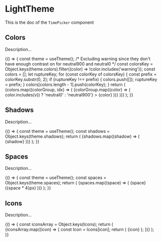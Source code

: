 <!--- TimePicker.stories.mdx --->


<Meta title="Design System/Subatomic/LightTheme" component={Box} />

# LightTheme

This is the doc of the `TimePicker` component

## Colors

Description...

<Canvas>
  <Story name="colors">
    {() => {
      const theme = useTheme();
      /* Excluding warning since they don't have enough contrast on for neutral900 and neutral0 */
      const colorsKey = Object.keys(theme.colors).filter((color) => !color.includes('warning'));
      const colors = [];
      let ruptureKey;
      for (const colorKey of colorsKey) {
        const prefix = colorKey.substr(0, 2);
        if (ruptureKey !== prefix) {
          colors.push([]);
          ruptureKey = prefix;
        }
        colors[colors.length - 1].push(colorKey);
      }
      return (
        <Box>
          <Grid>
            {colors.map((colorGroup, idx) => (
              <GridItem key={`color-group-${idx}`} padding={4}>
                <Stack size={2}>
                  {colorGroup.map((color) => (
                    <Box
                      key={color}
                      padding={3}
                      background={color}
                      color={['600', '700', '800', '900'].some((v) => color.includes(v)) ? 'neutral0' : 'neutral900'}
                    >
                      {color}
                    </Box>
                  ))}
                </Stack>
              </GridItem>
            ))}
          </Grid>
        </Box>
      );
    }}
  </Story>
</Canvas>

## Shadows

Description...

<Canvas>
  <Story name="shadows">
    {() => {
      const theme = useTheme();
      const shadows = Object.keys(theme.shadows);
      return (
        <Box padding={8} background="neutral100">
          <Grid gap={4}>
            {shadows.map((shadow) => (
              <GridItem padding={8} shadow={shadow} background="neutral0" col={3}>
                {shadow}
              </GridItem>
            ))}
          </Grid>
        </Box>
      );
    }}
  </Story>
</Canvas>

## Spaces

Description...

<Canvas>
  <Story name="spaces">
    {() => {
      const theme = useTheme();
      const spaces = Object.keys(theme.spaces);
      return (
        <Box padding={8} background="neutral100">
          <Stack>
            {spaces.map((space) => (
              <Row key={`space-${space}`}>
                <Box background="primary500" hasRadius style={{ width: `${space * 4}px`, height: '4px' }} />
                <Box paddingLeft={2}>
                  <Text>{space}</Text> <Text small>({space * 4}px)</Text>
                </Box>
              </Row>
            ))}
          </Stack>
        </Box>
      );
    }}
  </Story>
</Canvas>

## Icons

Description...

<Canvas>
  <Story name="icons">
    {() => {
      const iconsArray = Object.keys(Icons);
      return (
        <Box padding={8} background="neutral100">
          <Grid gap={2}>
            {iconsArray.map((icon) => {
              const Icon = Icons[icon];
              return (
                <GridItem padding={2} col={2} key={icon} background={'neutral0'}>
                  <Box>
                    <Icon aria-hidden={true} />
                  </Box>
                  <Box>
                    <Text highlighted>{icon}</Text>
                  </Box>
                </GridItem>
              );
            })}
          </Grid>
        </Box>
      );
    }}
  </Story>
</Canvas>
